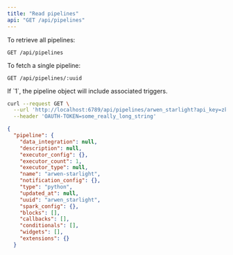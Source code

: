 ```yaml
---
title: "Read pipelines"
api: "GET /api/pipelines"
---
```

To retrieve all pipelines: 

`GET /api/pipelines`

To fetch a single pipeline:

`GET /api/pipelines/:uuid`

<ParamField query="include_schedules" type="integer">
  If `1`, the pipeline object will include associated triggers.
</ParamField>

<RequestExample>

```bash Request
curl --request GET \
  --url 'http://localhost:6789/api/pipelines/arwen_starlight?api_key=zkWlN0PkIKSN0C11CfUHUj84OT5XOJ6tDZ6bDRO2' \
  --header 'OAUTH-TOKEN=some_really_long_string'
```

</RequestExample>
<ResponseExample>

```json Response
{
  "pipeline": {
    "data_integration": null,
    "description": null,
    "executor_config": {},
    "executor_count": 1,
    "executor_type": null,
    "name": "arwen-starlight",
    "notification_config": {},
    "type": "python",
    "updated_at": null,
    "uuid": "arwen_starlight",
    "spark_config": {},
    "blocks": [],
    "callbacks": [],
    "conditionals": [],
    "widgets": [],
    "extensions": {}
  }
```

</ResponseExample>
